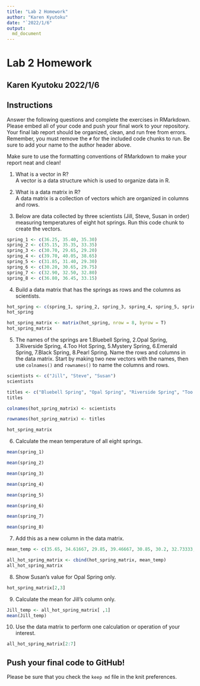 ```yaml
---
title: "Lab 2 Homework"
author: "Karen Kyutoku"
date: "`2022/1/6"
output:
  md_document
---
```

# Lab 2 Homework
## Karen Kyutoku  2022/1/6

## Instructions
Answer the following questions and complete the exercises in RMarkdown. Please embed all of your code and push your final work to your repository. Your final lab report should be organized, clean, and run free from errors. Remember, you must remove the `#` for the included code chunks to run. Be sure to add your name to the author header above.  

Make sure to use the formatting conventions of RMarkdown to make your report neat and clean!  

1. What is a vector in R?  
A vector is a data structure which is used to organize data in R.

2. What is a data matrix in R?  
A data matrix is a collection of vectors which are organized in columns and rows.

3. Below are data collected by three scientists (Jill, Steve, Susan in order) measuring temperatures of eight hot springs. Run this code chunk to create the vectors.  
```r
spring_1 <- c(36.25, 35.40, 35.30)
spring_2 <- c(35.15, 35.35, 33.35)
spring_3 <- c(30.70, 29.65, 29.20)
spring_4 <- c(39.70, 40.05, 38.65)
spring_5 <- c(31.85, 31.40, 29.30)
spring_6 <- c(30.20, 30.65, 29.75)
spring_7 <- c(32.90, 32.50, 32.80)
spring_8 <- c(36.80, 36.45, 33.15)
```

4. Build a data matrix that has the springs as rows and the columns as scientists.  
```r
hot_spring <- c(spring_1, spring_2, spring_3, spring_4, spring_5, spring_6, spring_7, spring_8)
hot_spring
```

```r
hot_spring_matrix <- matrix(hot_spring, nrow = 8, byrow = T)
hot_spring_matrix
```

5. The names of the springs are 1.Bluebell Spring, 2.Opal Spring, 3.Riverside Spring, 4.Too Hot Spring, 5.Mystery Spring, 6.Emerald Spring, 7.Black Spring, 8.Pearl Spring. Name the rows and columns in the data matrix. Start by making two new vectors with the names, then use `colnames()` and `rownames()` to name the columns and rows.
```r
scientists <- c("Jill", "Steve", "Susan")
scientists
```
```r
titles <- c("Bluebell Spring", "Opal Spring", "Riverside Spring", "Too Hot Spring", "Mystery Spring", "Emerald Spring", "Black Spring", "Pearl Spring")
titles
```

```r
colnames(hot_spring_matrix) <- scientists
```

```r
rownames(hot_spring_matrix) <- titles
```

```r
hot_spring_matrix
```

6. Calculate the mean temperature of all eight springs.
```r
mean(spring_1)
```
```r
mean(spring_2)
```
```r
mean(spring_3)
```
```r
mean(spring_4)
```
```r
mean(spring_5)
```
```r
mean(spring_6)
```
```r
mean(spring_7)
```
```r
mean(spring_8)
```

7. Add this as a new column in the data matrix.  
```r
mean_temp <- c(35.65, 34.61667, 29.85, 39.46667, 30.85, 30.2, 32.73333, 35.46667)
```

```r
all_hot_spring_matrix <- cbind(hot_spring_matrix, mean_temp)
all_hot_spring_matrix
```

8. Show Susan's value for Opal Spring only.
```r
hot_spring_matrix[2,3]
```

9. Calculate the mean for Jill's column only.  
```r
Jill_temp <- all_hot_spring_matrix[ ,1]
mean(Jill_temp)
```

10. Use the data matrix to perform one calculation or operation of your interest.
```r
all_hot_spring_matrix[2:7]
```


## Push your final code to GitHub!
Please be sure that you check the `keep md` file in the knit preferences.  